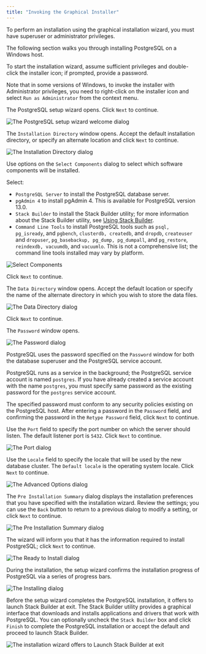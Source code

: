 ```yaml
---
title: "Invoking the Graphical Installer"
---
```




To perform an installation using the graphical installation wizard, you must have superuser or administrator privileges.

The following section walks you through installing PostgreSQL on a Windows host.

To start the installation wizard, assume sufficient privileges and double-click the installer icon; if prompted, provide a password.

Note that in some versions of Windows, to invoke the installer with Administrator privileges, you need to right-click on the installer icon and select `Run as Administrator` from the context menu.

The PostgreSQL setup wizard opens. Click `Next` to continue.

![The PostgreSQL setup wizard welcome dialog](../images/welcome.png)

The `Installation Directory` window opens. Accept the default installation directory, or specify an alternate location and click `Next` to continue.

![The Installation Directory dialog](../images/installation_directory.png)

Use options on the `Select Components` dialog to select which software components will be installed.

Select:

-   `PostgreSQL Server` to install the PostgreSQL database server.
-   `pgAdmin 4` to install pgAdmin 4. This is available for PostgreSQL version 13.0.
-   `Stack Builder` to install the Stack Builder utility; for more information about the Stack Builder utility, see [Using Stack Builder](../#using_stackbuilder).
-   `Command Line Tools` to install PostgreSQL tools such as `psql, pg_isready`, and `pgbench`, `clusterdb, createdb`, and `dropdb`, `createuser` and `dropuser`, `pg_basebackup, pg_dump, pg_dumpall`, and `pg_restore`, `reindexdb, vacuumdb`, and `vacuumlo`. This is not a comprehensive list; the command line tools installed may vary by platform.

![Select Components](../images/select_components.png)

Click `Next` to continue.

The `Data Directory` window opens. Accept the default location or specify the name of the alternate directory in which you wish to store the data files.

![The Data Directory dialog](../images/data_directory.png)

Click `Next` to continue.



The `Password` window opens.

![The Password dialog](../images/password.png)

PostgreSQL uses the password specified on the `Password` window for both the database superuser and the PostgreSQL service account.

PostgreSQL runs as a service in the background; the PostgreSQL service account is named `postgres`. If you have already created a service account with the name `postgres`, you must specify same password as the existing password for the `postgres` service account.

The specified password must conform to any security policies existing on the PostgreSQL host. After entering a password in the `Password` field, and confirming the password in the `Retype Password` field, click `Next` to continue.

Use the `Port` field to specify the port number on which the server should listen. The default listener port is `5432`. Click `Next` to continue.

![The Port dialog](../images/%20port_Aug11.png)

Use the `Locale` field to specify the locale that will be used by the new database cluster. The `Default locale` is the operating system locale. Click `Next` to continue.

![The Advanced Options dialog](../images/aug11_ad.png)

The `Pre Installation Summary` dialog displays the installation preferences that you have specified with the installation wizard. Review the settings; you can use the `Back` button to return to a previous dialog to modify a setting, or click `Next` to continue.

![The Pre Installation Summary dialog](../images/preinstallation.png)

The wizard will inform you that it has the information required to install PostgreSQL; click `Next` to continue.

![The Ready to Install dialog](../images/ready_to_install.png)

During the installation, the setup wizard confirms the installation progress of PostgreSQL via a series of progress bars.

![The Installing dialog](../images/installing.png)

Before the setup wizard completes the PostgreSQL installation, it offers to launch Stack Builder at exit. The Stack Builder utility provides a graphical interface that downloads and installs applications and drivers that work with PostgreSQL. You can optionally uncheck the `Stack Builder` box and click `Finish` to complete the PostgreSQL installation or accept the default and proceed to launch Stack Builder.

![The installation wizard offers to Launch Stack Builder at exit](../images/installation_complete.png)
